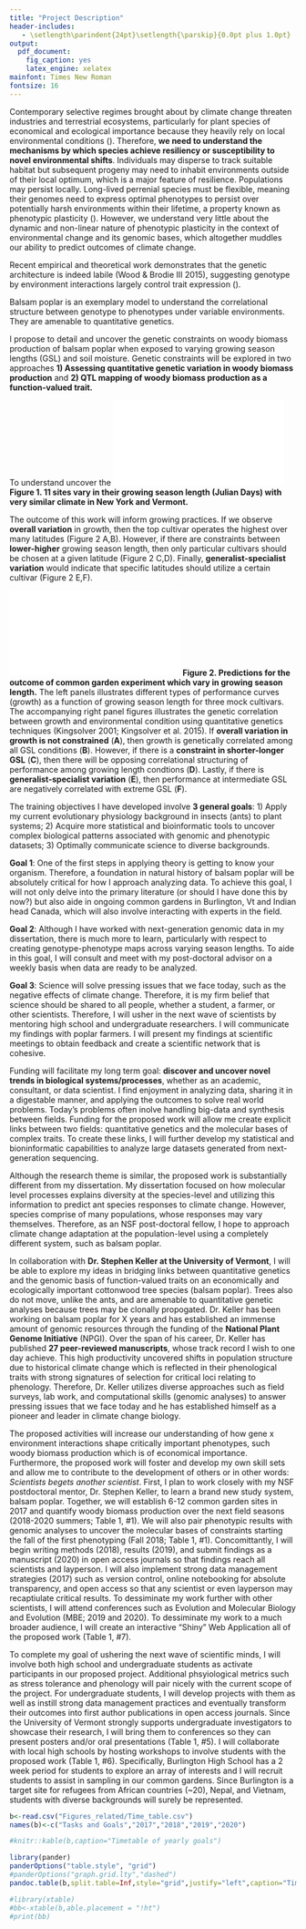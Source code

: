 ```yaml
---
title: "Project Description"
header-includes:
   - \setlength\parindent{24pt}\setlength{\parskip}{0.0pt plus 1.0pt}
output: 
  pdf_document:
    fig_caption: yes
    latex_engine: xelatex
mainfont: Times New Roman
fontsize: 16
---
```

\large
\makeatletter
\newcommand\iraggedright{%
  \let\\\@centercr\@rightskip\@flushglue \rightskip\@rightskip
  \leftskip\z@skip}
\makeatother
\iraggedright

\begin{raggedleft}
\textbf{Introduction/Motivation} 
\end{raggedleft}   
Contemporary selective regimes brought about by climate change threaten industries and terrestrial ecosystems, particularly for plant species of economical and ecological importance because they heavily rely on local environmental conditions (). Therefore, **we need to understand the mechanisms by which species achieve resiliency or susceptibility to novel environmental shifts**. Individuals may disperse to track suitable habitat but subsequent progeny may need to inhabit environments outside of their local optimum, which is a major feature of resilience. Populations may persist locally. Long-lived perrenial species must be flexible, meaning their genomes need to express optimal phenotypes to persist over potentially harsh environments within their lifetime, a property known as phenotypic plasticity (). However, we understand very little about the dynamic and non-linear nature of phenotypic plasticity in the context of environmental change and its genomic bases, which altogether muddles our ability to predict outcomes of climate change. 

Recent empirical and theoretical work demonstrates that the genetic architecture is indeed labile (Wood & Brodie III 2015), suggesting genotype by environment interactions largely control trait expression (). 

Balsam poplar is an exemplary model to understand the correlational structure between genotype to phenotypes under variable environments. They are amenable to quantitative genetics. \newline

\begin{raggedleft}
\textbf{Research Objectives}
\end{raggedleft} 

\begin{raggedleft}
\textit{Objectives}
\end{raggedleft}   
I propose to detail and uncover the genetic constraints on woody biomass production of balsam poplar when exposed to varying growing season lengths (GSL) and soil moisture.  Genetic constraints will be explored in two approaches **1) Assessing quantitative genetic variation in woody biomass production** and **2) QTL mapping of woody biomass production as a function-valued trait.** 

\begin{raggedleft}
\textit{Experimental Approach}
\end{raggedleft}  
To understand uncover the 
![](Figures_related/20160819_sampling_map_common_gardens.pdf)     
**Figure 1. 11 sites vary in their growing season length (Julian Days) with very similar climate in New York and Vermont.**   \newline

\begin{raggedleft}
\textit{Anticipated Major Outcomes}
\end{raggedleft}  
The outcome of this work will inform growing practices. If we observe **overall variation** in growth, then the top cultivar operates the highest over many latitudes (Figure 2 A,B). However, if there are constraints between **lower-higher** growing season length, then only particular cultivars should be chosen at a given latitude (Figure 2 C,D). Finally, **generalist-specialist variation** would indicate that specific latitudes should utilize a certain cultivar (Figure 2 E,F). \newline

![](Figures_related/2016_perf_curves.pdf)
**Figure 2. Predictions for the outcome of common garden experiment which vary in growing season length.** The left panels illustrates different types of performance curves (growth) as a function of growing season length for three mock cultivars. The accompanying right panel figures illustrates the genetic correlation between growth and environmental condition using quantitative genetics techniques (Kingsolver 2001; Kingsolver et al. 2015). If **overall variation in growth is not constrained** (**A**), then growth is genetically correlated among all GSL conditions (**B**). However, if there is a **constraint in shorter-longer GSL** (**C**), then there will be opposing correlational structuring of performance among growing length condtions (**D**). Lastly, if there is **generalist-specialist variation** (**E**), then performance at intermediate GSL are negatively correlated with extreme GSL (**F**).\newline 

\begin{raggedleft}
\textit{Significance}
\end{raggedleft}

\begin{raggedleft}
\textbf{Training Objectives} 
\end{raggedleft}
The training objectives I have developed involve **3 general goals**: 1) Apply my current evolutionary physiology background in insects (ants) to plant systems; 2) Acquire more statistical and bioinformatic tools to uncover complex biological patterns associated with genomic and phenotypic datasets; 3) Optimally communicate science to diverse backgrounds.    

**Goal 1**: One of the first steps in applying theory is getting to know your organism. Therefore, a foundation in natural history of balsam poplar will be absolutely critical for how I approach analyzing data. To achieve this goal, I will not only delve into the primary literature (or should I have done this by now?) but also aide in ongoing common gardens in Burlington, Vt and Indian head Canada, which will also involve interacting with experts in the field. 

**Goal 2**: Although I have worked with next-generation genomic data in my dissertation, there is much more to learn, particularly with respect to creating genotype-phenotype maps across varying season lengths. To aide in this goal, I will consult and meet with my post-doctoral advisor on a weekly basis when data are ready to be analyzed. 

**Goal 3**: Science will solve pressing issues that we face today, such as the negative effects of climate change. Therefore, it is my firm belief that science should be shared to all people, whether a student, a farmer, or other scientists. Therefore, I will usher in the next wave of scientists by mentoring high school and undergraduate researchers. I will communicate my findings with poplar farmers.  I will present my findings at scientific meetings to obtain feedback and create a scientific network that is cohesive. \newline


\begin{raggedleft}
\textbf{Career Development}  
\end{raggedleft}   
Funding will facilitate my long term goal: **discover and uncover novel trends in biological systems/processes**, whether as an academic, consultant, or data scientist. I find enjoyment in analyzing data, sharing it in  a digestable manner, and applying the outcomes to solve real world problems. Today's problems often inolve handling big-data and synthesis between fields. Funding for the proposed work will allow me create explicit links between two fields: quantitative genetics and the molecular bases of complex traits. To create these links, I will further develop my statistical and bioninformatic capabilities to analyze large datasets generated from next-generation sequencing. 

Although the research theme is similar, the proposed work is substantially different from my dissertation. My dissertation focused on how molecular level processes explains diversity at the species-level and utilizing this information to predict ant species responses to climate change. However, species comprise of many populations, whose responses may vary themselves. Therefore, as an NSF post-doctoral fellow, I hope to approach climate change adaptation at the population-level using a completely different system, such as balsam poplar. \newline

\begin{raggedleft}
\textbf{Choice of Sponsoring Scientists}
\end{raggedleft}
In collaboration with **Dr. Stephen Keller at the University of Vermont**, I will be able to explore my ideas in bridging links between quantitative genetics and the genomic basis of function-valued traits on an economically and ecologically important cottonwood tree species (balsam poplar). Trees also do not move, unlike the ants, and are amenable to quantitative genetic analyses because trees may be clonally propogated. Dr. Keller has been working on balsam poplar for X years and has established an immense amount of genomic resources through the funding of the **National Plant Genome Initiative** (NPGI). Over the span of his career, Dr. Keller has published **27 peer-reviewed manuscripts**, whose track record I wish to one day achieve. This high productivity uncovered shifts in population structure due to historical climate change which is reflected in their phenological traits with strong signatures of selection for critical loci relating to phenology. Therefore, Dr. Keller utilizes diverse approaches such as field surveys, lab work, and computational skills (genomic analyses) to answer pressing issues that we face today and he has established himself as a pioneer and leader in climate change biology.\newline

\begin{raggedleft}
\textbf{Broader Impacts and Timetable} 
\end{raggedleft}   
The proposed activities will increase our understanding of how gene x environment interactions shape critically important phenotypes, such woody biomass production which is of economical importance. Furthermore, the proposed work will foster and develop my own skill sets and allow me to contribute to the development of others or in other words: *Scientists begets another scientist*. First, I plan to work closely with my NSF postdoctoral mentor, Dr. Stephen Keller, to learn a brand new study system, balsam poplar. Together, we will establish 6-12 common garden sites in 2017 and quantify woody biomass production over the next field seasons (2018-2020 summers; Table 1, #1). We will also pair phenotypic results with genomic analyses to uncover the molecular bases of constraints starting the fall of the first phenotyping (Fall 2018; Table 1, #1). Concomittantly, I will begin writing methods (2018), results (2019), and submit findings as a manuscript (2020) in open access journals so that findings reach all scientists and layperson. I will also implement strong data management strategies (2017) such as version control, online notebooking for absolute transparency, and open access so that any scientist or even layperson may recaptiulate critical results. To dessiminate my work further with other scientists, I will attend conferences such as Evolution and Molecular Biology and Evolution (MBE; 2019 and 2020). To dessiminate my work to a much broader audience, I will create an interactive "Shiny" Web Application all of the proposed work (Table 1, #7). 

To complete my goal of ushering the next wave of scientific minds, I will involve both high school and undergraduate students as activate participants in our proposed project. Additional phsyiological metrics such as stress tolerance and phenology will pair nicely with the current scope of the project. For undergraduate students, I will develop projects with them as well as instill strong data management practices and eventually transform their outcomes into first author publications in open access journals. Since the University of Vermont strongly supports undergraduate investigators to showcase their research, I will bring them to conferences so they can present posters and/or oral presentations (Table 1, #5). I will collaborate with local high schools by hosting workshops to involve students with the proposed work (Table 1, #6). Specifically, Burlington High School has a 2 week period for students to explore an array of interests and I will recruit students to assist in sampling in our common gardens. Since Burlington is a target site for refugees from African countries (~20), Nepal, and Vietnam, students with diverse backgrounds will surely be represented.


```r
b<-read.csv("Figures_related/Time_table.csv")
names(b)<-c("Tasks and Goals","2017","2018","2019","2020")

#knitr::kable(b,caption="Timetable of yearly goals")

library(pander)
panderOptions("table.style", "grid")
#panderOptions("graph.grid.lty","dashed")
pandoc.table(b,split.table=Inf,style="grid",justify="left",caption="Time table of yearly goals",emphasize.strong.cols=1,keep.line.breaks = TRUE)

#library(xtable)
#bb<-xtable(b,able.placement = "!ht")
#print(bb)
```

